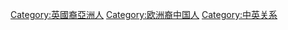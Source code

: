 [[Category:英國裔亞洲人|Category:英國裔亞洲人]]
[[Category:欧洲裔中国人|Category:欧洲裔中国人]]
[[Category:中英关系|Category:中英关系]]